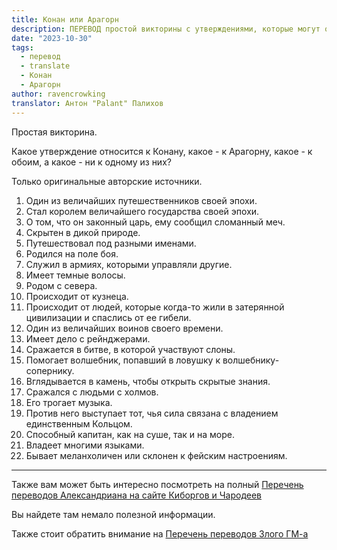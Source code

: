 ```yaml
---
title: Конан или Арагорн
description: ПЕРЕВОД простой викторины с утверждениями, которые могут относится или к Арагорну или к Конану или к обоим. Сможете его пройти?
date: "2023-10-30"
tags:
  - перевод
  - translate
  - Конан
  - Арагорн
author: ravencrowking
translator: Антон "Palant" Палихов
---
```


Простая викторина.

Какое утверждение относится к Конану, какое - к Арагорну, какое - к обоим, а какое - ни к одному из них?

Только оригинальные авторские источники.

1. Один из величайших путешественников своей эпохи.
2. Стал королем величайшего государства своей эпохи.
3. О том, что он законный царь, ему сообщил сломанный меч.
4. Скрытен в дикой природе.
5. Путешествовал под разными именами.
6. Родился на поле боя.
7. Служил в армиях, которыми управляли другие.
8. Имеет темные волосы.
9. Родом с севера.
10. Происходит от кузнеца.
11. Происходит от людей, которые когда-то жили в затерянной цивилизации и спаслись от ее гибели.
12. Один из величайших воинов своего времени.
13. Имеет дело с рейнджерами.
14. Сражается в битве, в которой участвуют слоны.
15. Помогает волшебник, попавший в ловушку к волшебнику-сопернику.
16. Вглядывается в камень, чтобы открыть скрытые знания.
17. Сражался с людьми с холмов.
18. Его трогает музыка.
19. Против него выступает тот, чья сила связана с владением единственным Кольцом.
20. Способный капитан, как на суше, так и на море.
21. Владеет многими языками.
22. Бывает меланхоличен или склонен к фейским настроениям.

---

Также вам может быть интересно посмотреть на полный [Перечень переводов Александриана на сайте Киборгов и Чародеев](/posts/translations/alexandrian-index)

Вы найдете там немало полезной информации.

Также стоит обратить внимание на [Перечень переводов Злого ГМ-а](/posts/translations/angrygm-index)
